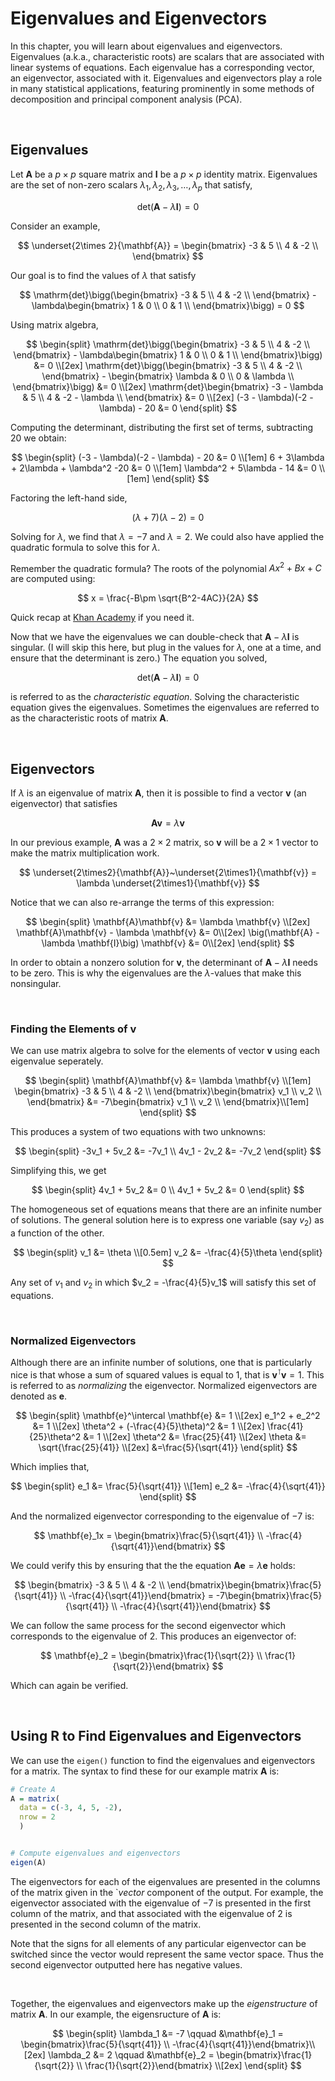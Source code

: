 # Eigenvalues and Eigenvectors

In this chapter, you will learn about eigenvalues and eigenvectors. Eigenvalues (a.k.a., characteristic roots) are scalars that are associated with linear systems of equations. Each eigenvalue has a corresponding vector, an eigenvector, associated with it. Eigenvalues and eigenvectors play a role in many statistical applications, featuring prominently in some methods of decomposition and principal component analysis (PCA).

<br />


## Eigenvalues

Let **A** be a $p \times p$ square matrix and **I** be a $p \times p$ identity matrix. Eigenvalues are the set of non-zero scalars $\lambda_1,\lambda_2, \lambda_3,\ldots,\lambda_p$ that satisfy,

$$
\mathrm{det}\bigg(\mathbf{A} - \lambda \mathbf{I}\bigg) = 0
$$

Consider an example,

$$
\underset{2\times 2}{\mathbf{A}} = \begin{bmatrix}
-3 & 5  \\ 
4 & -2  \\
\end{bmatrix}
$$

Our goal is to find the values of $\lambda$ that satisfy

$$
\mathrm{det}\bigg(\begin{bmatrix}
-3 & 5  \\ 
4 & -2  \\
\end{bmatrix} - \lambda\begin{bmatrix}
1 & 0  \\ 
0 & 1  \\
\end{bmatrix}\bigg) = 0
$$

Using matrix algebra,

$$
\begin{split}
\mathrm{det}\bigg(\begin{bmatrix}
-3 & 5  \\ 
4 & -2  \\
\end{bmatrix} - \lambda\begin{bmatrix}
1 & 0  \\ 
0 & 1  \\
\end{bmatrix}\bigg) &= 0 \\[2ex]
\mathrm{det}\bigg(\begin{bmatrix}
-3 & 5  \\ 
4 & -2  \\
\end{bmatrix} - \begin{bmatrix}
\lambda & 0  \\ 
0 & \lambda  \\
\end{bmatrix}\bigg) &= 0 \\[2ex]
\mathrm{det}\begin{bmatrix}
-3 - \lambda & 5  \\ 
4 & -2 - \lambda \\
\end{bmatrix} &= 0 \\[2ex]
(-3 - \lambda)(-2 - \lambda) - 20 &= 0
\end{split}
$$

Computing the determinant, distributing the first set of terms, subtracting 20 we obtain:

$$
\begin{split}
(-3 - \lambda)(-2 - \lambda) - 20 &= 0 \\[1em]
6 + 3\lambda + 2\lambda + \lambda^2 -20 &= 0 \\[1em]
\lambda^2 + 5\lambda - 14 &= 0 \\[1em]
\end{split}
$$

Factoring the left-hand side, 

$$
(\lambda + 7)(\lambda - 2) = 0
$$

Solving for $\lambda$, we find that $\lambda = -7$ and $\lambda = 2$. We could also have applied the quadratic formula to solve this for $\lambda$.

:::fyi
Remember the quadratic formula? The roots of the polynomial $Ax^2+Bx+C$ are computed using:

$$
x = \frac{-B\pm \sqrt{B^2-4AC}}{2A}
$$

Quick recap at [Khan Academy](https://www.khanacademy.org/math/algebra/x2f8bb11595b61c86:quadratic-functions-equations/x2f8bb11595b61c86:quadratic-formula-a1/v/using-the-quadratic-formula) if you need it.
:::

Now that we have the eigenvalues we can double-check that $\mathbf{A} - \lambda \mathbf{I}$ is singular. (I will skip this here, but plug in the values for $\lambda$, one at a time, and ensure that the determinant is zero.) The equation you solved,

$$
\mathrm{det}\big(\mathbf{A} - \lambda \mathbf{I}\big)=0
$$

is referred to as the *characteristic equation*. Solving the characteristic equation gives the eigenvalues. Sometimes the eigenvalues are referred to as the characteristic roots of matrix **A**.

<br />


## Eigenvectors

If $\lambda$ is an eigenvalue of matrix **A**, then it is possible to find a vector **v** (an eigenvector) that satisfies

$$
\mathbf{A}\mathbf{v} = \lambda \mathbf{v}
$$

In our previous example, **A** was a $2\times2$ matrix, so **v** will be a $2\times1$ vector to make the matrix multiplication work.

$$
\underset{2\times2}{\mathbf{A}}~\underset{2\times1}{\mathbf{v}} = \lambda \underset{2\times1}{\mathbf{v}}
$$

Notice that we can also re-arrange the terms of this expression:

$$
\begin{split}
\mathbf{A}\mathbf{v} &= \lambda \mathbf{v} \\[2ex]
\mathbf{A}\mathbf{v} - \lambda \mathbf{v} &= 0\\[2ex]
\big(\mathbf{A} - \lambda \mathbf{I}\big) \mathbf{v} &= 0\\[2ex]
\end{split}
$$

In order to obtain a nonzero solution for **v**, the determinant of $\mathbf{A} - \lambda \mathbf{I}$ needs to be zero. This is why the eigenvalues are the $\lambda$-values that make this nonsingular.

<br />


### Finding the Elements of v

We can use matrix algebra to solve for the elements of vector **v** using each eigenvalue seperately.


$$
\begin{split}
\mathbf{A}\mathbf{v} &= \lambda \mathbf{v} \\[1em]
\begin{bmatrix}
-3 & 5  \\ 
4 & -2  \\
\end{bmatrix}\begin{bmatrix}
v_1 \\ 
v_2 \\
\end{bmatrix} &= -7\begin{bmatrix}
v_1 \\ 
v_2 \\
\end{bmatrix}\\[1em]
\end{split}
$$

This produces a system of two equations with two unknowns:

$$
\begin{split}
-3v_1 + 5v_2 &= -7v_1 \\
4v_1 - 2v_2 &= -7v_2 
\end{split}
$$

Simplifying this, we get

$$
\begin{split}
4v_1 + 5v_2 &= 0 \\
4v_1 + 5v_2 &= 0 
\end{split}
$$

The homogeneous set of equations means that there are an infinite number of solutions. The general solution here is to express one variable (say $v_2$) as a function of the other.

$$
\begin{split}
v_1 &= \theta \\[0.5em]
v_2 &= -\frac{4}{5}\theta 
\end{split}
$$

Any set of $v_1$ and $v_2$ in which $v_2 = -\frac{4}{5}v_1$ will satisfy this set of equations.

<br />

### Normalized Eigenvectors

Although there are an infinite number of solutions, one that is particularly nice is that whose a sum of squared values is equal to 1, that is $\mathbf{v}^\intercal\mathbf{v}=1$. This is referred to as *normalizing* the eigenvector. Normalized eigenvectors are denoted as **e**.

$$
\begin{split}
\mathbf{e}^\intercal \mathbf{e} &= 1 \\[2ex]
e_1^2 + e_2^2 &= 1 \\[2ex]
\theta^2 + (-\frac{4}{5}\theta)^2 &= 1 \\[2ex]
\frac{41}{25}\theta^2 &= 1 \\[2ex]
\theta^2 &= \frac{25}{41} \\[2ex]
\theta &= \sqrt{\frac{25}{41}} \\[2ex]
&=\frac{5}{\sqrt{41}}
\end{split}
$$

Which implies that,

$$
\begin{split}
e_1 &= \frac{5}{\sqrt{41}} \\[1em]
e_2 &= -\frac{4}{\sqrt{41}}
\end{split}
$$

And the normalized eigenvector corresponding to the eigenvalue of $-7$ is:

$$
\mathbf{e}_1x = \begin{bmatrix}\frac{5}{\sqrt{41}} \\ -\frac{4}{\sqrt{41}}\end{bmatrix}
$$

We could verify this by ensuring that the the equation $\mathbf{A}\mathbf{e}=\lambda\mathbf{e}$ holds:

$$
\begin{bmatrix}
-3 & 5  \\ 
4 & -2  \\
\end{bmatrix}\begin{bmatrix}\frac{5}{\sqrt{41}} \\ -\frac{4}{\sqrt{41}}\end{bmatrix} = -7\begin{bmatrix}\frac{5}{\sqrt{41}} \\ -\frac{4}{\sqrt{41}}\end{bmatrix}
$$


We can follow the same process for the second eigenvector which corresponds to the eigenvalue of 2. This produces an eigenvector of: 

$$
\mathbf{e}_2 = \begin{bmatrix}\frac{1}{\sqrt{2}} \\ \frac{1}{\sqrt{2}}\end{bmatrix}
$$

Which can again be verified.

<br />

## Using R to Find Eigenvalues and Eigenvectors

We can use the `eigen()` function to find the eigenvalues and eigenvectors for a matrix. The syntax to find these for our example matrix **A** is:

```r
# Create A
A = matrix(
  data = c(-3, 4, 5, -2), 
  nrow = 2
  )


# Compute eigenvalues and eigenvectors
eigen(A)
```

The eigenvectors for each of the eigenvalues are presented in the columns of the matrix given in the `$vector$ component of the output. For example, the eigenvector associated with the eigenvalue of $-7$ is presented in the first column of the matrix, and that associated with the eigenvalue of 2 is presented in the second column of the matrix.

:::fyi
Note that the signs for all elements of any particular eigenvector can be switched since the vector would represent the same vector space. Thus the second eigenvector outputted here has negative values.
:::

<br />

Together, the eigenvalues and eigenvectors make up the *eigenstructure* of matrix **A**. In our example, the eigensructure of **A** is:

$$
\begin{split}
\lambda_1 &= -7 \qquad &\mathbf{e}_1 = \begin{bmatrix}\frac{5}{\sqrt{41}} \\ -\frac{4}{\sqrt{41}}\end{bmatrix}\\[2ex]
\lambda_2 &= 2 \qquad &\mathbf{e}_2 = \begin{bmatrix}\frac{1}{\sqrt{2}} \\ \frac{1}{\sqrt{2}}\end{bmatrix} \\[2ex]
\end{split}
$$

<br />


